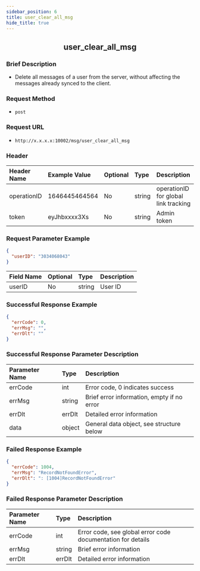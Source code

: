 ```yaml
---
sidebar_position: 6
title: user_clear_all_msg
hide_title: true
---
```


<center>

## user_clear_all_msg

</center>

### Brief Description
- Delete all messages of a user from the server, without affecting the messages already synced to the client.
### Request Method
- `post`
### Request URL
- `http://x.x.x.x:10002/msg/user_clear_all_msg`

### Header
|Header Name|Example Value|Optional|Type|Description|
|:--------- |:------------ |:------ |:-- |:--------- |
|operationID|1646445464564|No      |string|operationID for global link tracking|
|token      |eyJhbxxxx3Xs |No      |string|Admin token|

### Request Parameter Example
```json
{
  "userID": "3034068043"
}
```
|Field Name|Optional|Type  |Description|
|:-------- |:------ |:---- |:----------|
|userID    |No      |string|User ID    |

### Successful Response Example
```json
{
  "errCode": 0,
  "errMsg": "",
  "errDlt": ""
}
```
### Successful Response Parameter Description
|Parameter Name|Type  |Description|
|:------------ |:---- |:----------|
|errCode       |int   |Error code, 0 indicates success|
|errMsg        |string|Brief error information, empty if no error|
|errDlt        |errDlt|Detailed error information|
|data          |object|General data object, see structure below|

### Failed Response Example
```json
{
  "errCode": 1004,
  "errMsg": "RecordNotFoundError",
  "errDlt": ": [1004]RecordNotFoundError"
}
```
### Failed Response Parameter Description
|Parameter Name|Type  |Description|
|:------------ |:---- |:----------|
|errCode       |int   |Error code, see global error code documentation for details|
|errMsg        |string|Brief error information|
|errDlt        |errDlt|Detailed error information|